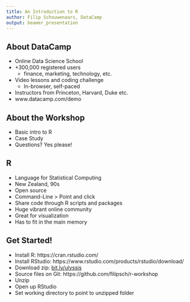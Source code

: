 ```yaml
---
title: An Introduction to R
author: Filip Schouwenaars, DataCamp
output: beamer_presentation
---
```


## About DataCamp

- Online Data Science School
- +300,000 registered users
    + finance, marketing, technology, etc.
- Video lessons and coding challenge
    + In-browser, self-paced
- Instructors from Princeton, Harvard, Duke etc.
- www.datacamp.com/demo

## About the Workshop

- Basic intro to R
- Case Study
- Questions? Yes please!

## R

- Language for Statistical Computing
- New Zealand, 90s
- Open source
- Command-Line > Point and click
- Share code through R scripts and packages
- Huge vibrant online community
- Great for visualization
- Has to fit in the main memory

## Get Started!

- Install R: https://cran.rstudio.com/
- Install RStudio: https://www.rstudio.com/products/rstudio/download/
- Download zip: [bit.ly/ulyssis](https://bit.ly/ulyssis)
- Source files on Git: https://github.com/filipsch/r-workshop
- Unzip
- Open up RStudio
- Set working directory to point to unzipped folder

